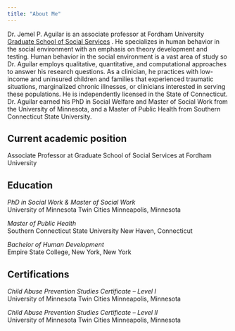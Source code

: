 ```yaml
---
title: "About Me"
---
```


Dr. Jemel P. Aguilar is an associate professor at Fordham University [Graduate School of Social Services](https://www.fordham.edu/graduate-school-of-social-service/) . He specializes in human behavior in the social environment with an emphasis on theory development and testing. Human behavior in the social environment is a vast area of study so Dr. Aguilar employs qualitative, quantitative, and computational approaches to answer his research questions. As a clinician, he practices with low-income and uninsured children and families that experienced traumatic situations, marginalized chronic illnesses, or clinicians interested in serving these populations. He is independently licensed in the State of Connecticut. Dr. Aguilar earned his PhD in Social Welfare and Master of Social Work from the University of Minnesota, and a Master of Public Health from Southern Connecticut State University.

## Current academic position

Associate Professor at Graduate School of Social Services at Fordham University

## Education

*PhD in Social Work & Master of Social Work*\
University of Minnesota Twin Cities Minneapolis, Minnesota

*Master of Public Health*\
Southern Connecticut State University New Haven, Connecticut

*Bachelor of Human Development*\
Empire State College, New York, New York

## Certifications

*Child Abuse Prevention Studies Certificate – Level I*\
University of Minnesota Twin Cities Minneapolis, Minnesota

*Child Abuse Prevention Studies Certificate – Level II*\
University of Minnesota Twin Cities Minneapolis, Minnesota
